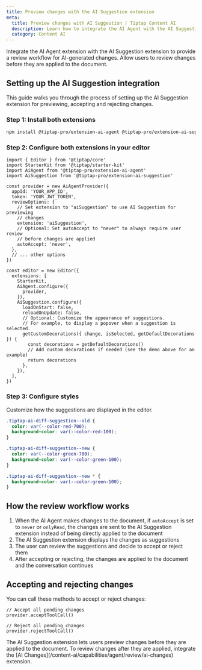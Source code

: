 ```yaml
---
title: Preview changes with the AI Suggestion extension
meta:
  title: Preview changes with AI Suggestion | Tiptap Content AI
  description: Learn how to integrate the AI Agent with the AI Suggestion extension to preview AI-generated changes.
  category: Content AI
---
```



Integrate the AI Agent extension with the AI Suggestion extension to provide a review workflow for AI-generated changes. Allow users to review changes before they are applied to the document.

<CodeDemo
  isPro
  isLarge
  path="/Extensions/AiAgentPreviewChanges"
  src="https://feature-beta-ai-extensions--tiptap-pro.netlify.app/preview/Extensions/AiAgentPreviewChanges"
/>

## Setting up the AI Suggestion integration

This guide walks you through the process of setting up the AI Suggestion extension for previewing, accepting and rejecting changes.

### Step 1: Install both extensions

```bash
npm install @tiptap-pro/extension-ai-agent @tiptap-pro/extension-ai-suggestion
```

### Step 2: Configure both extensions in your editor

```tsx
import { Editor } from '@tiptap/core'
import StarterKit from '@tiptap/starter-kit'
import AiAgent from '@tiptap-pro/extension-ai-agent'
import AiSuggestion from '@tiptap-pro/extension-ai-suggestion'

const provider = new AiAgentProvider({
  appId: 'YOUR_APP_ID',
  token: 'YOUR_JWT_TOKEN',
  reviewOptions: {
    // Set extension to "aiSuggestion" to use AI Suggestion for previewing
    // changes
    extension: 'aiSuggestion',
    // Optional: Set autoAccept to "never" to always require user review
    // before changes are applied
    autoAccept: 'never',
  },
  // ... other options
})

const editor = new Editor({
  extensions: [
    StarterKit,
    AiAgent.configure({
      provider,
    }),
    AiSuggestion.configure({
      loadOnStart: false,
      reloadOnUpdate: false,
      // Optional: Customize the appearance of suggestions.
      // For example, to display a popover when a suggestion is selected.
      getCustomDecorations({ change, isSelected, getDefaultDecorations }) {
        const decorations = getDefaultDecorations()
        // Add custom decorations if needed (see the demo above for an example)
        return decorations
      },
    }),
  ],
})
```

### Step 3: Configure styles

Customize how the suggestions are displayed in the editor.

```css
.tiptap-ai-diff-suggestion--old {
  color: var(--color-red-700);
  background-color: var(--color-red-100);
}

.tiptap-ai-diff-suggestion--new {
  color: var(--color-green-700);
  background-color: var(--color-green-100);
}

.tiptap-ai-diff-suggestion--new * {
  background-color: var(--color-green-100);
}
```

## How the review workflow works

1. When the AI Agent makes changes to the document, if `autoAccept` is set to `never` or `onlyRead`, the changes are sent to the AI Suggestion extension instead of being directly applied to the document
2. The AI Suggestion extension displays the changes as suggestions
3. The user can review the suggestions and decide to accept or reject them
4. After accepting or rejecting, the changes are applied to the document and the conversation continues

## Accepting and rejecting changes

You can call these methods to accept or reject changes:

```tsx
// Accept all pending changes
provider.acceptToolCall()

// Reject all pending changes
provider.rejectToolCall()
```

<Callout title="Note" variant="info">
  The AI Suggestion extension lets users preview changes before they are applied to the document. To
  review changes after they are applied, integrate the [AI
  Changes](/content-ai/capabilities/agent/review/ai-changes) extension.
</Callout>
